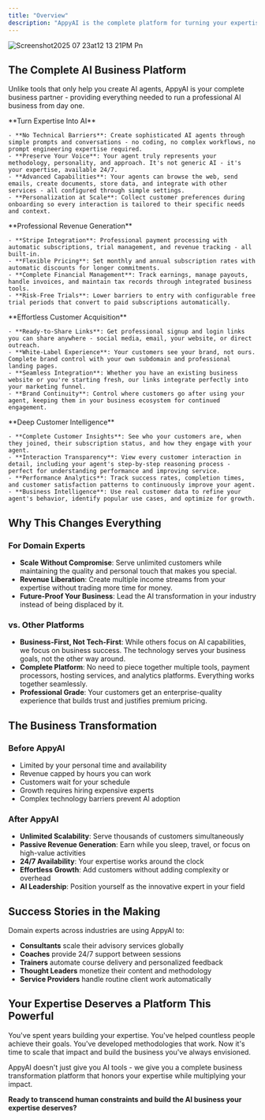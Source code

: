 ```yaml
---
title: "Overview"
description: "AppyAI is the complete platform for turning your expertise into a thriving AI business. From initial agent creation to scaling your customer base, we provide everything creators need to build, launch, and grow an AI-powered expertise business without any technical skills."
---
```


![Screenshot2025 07 23at12 13 21PM Pn](/images/Screenshot2025-07-23at12.13.21PM.png)

## The Complete AI Business Platform

Unlike tools that only help you create AI agents, AppyAI is your complete business partner - providing everything needed to run a professional AI business from day one.

<AccordionGroup>
  <Accordion title="Build" icon="hammer" iconType="regular">
    **Turn Expertise Into AI**

    - **No Technical Barriers**: Create sophisticated AI agents through simple prompts and conversations - no coding, no complex workflows, no prompt engineering expertise required.
    - **Preserve Your Voice**: Your agent truly represents your methodology, personality, and approach. It's not generic AI - it's your expertise, available 24/7.
    - **Advanced Capabilities**: Your agents can browse the web, send emails, create documents, store data, and integrate with other services - all configured through simple settings.
    - **Personalization at Scale**: Collect customer preferences during onboarding so every interaction is tailored to their specific needs and context.
  </Accordion>
  <Accordion title="Monetize" icon="money-bill-1">
    **Professional Revenue Generation**

    - **Stripe Integration**: Professional payment processing with automatic subscriptions, trial management, and revenue tracking - all built-in.
    - **Flexible Pricing**: Set monthly and annual subscription rates with automatic discounts for longer commitments.
    - **Complete Financial Management**: Track earnings, manage payouts, handle invoices, and maintain tax records through integrated business tools.
    - **Risk-Free Trials**: Lower barriers to entry with configurable free trial periods that convert to paid subscriptions automatically.
  </Accordion>
  <Accordion title="Attract" icon="arrow-down-to-arc">
    **Effortless Customer Acquisition**

    - **Ready-to-Share Links**: Get professional signup and login links you can share anywhere - social media, email, your website, or direct outreach.
    - **White-Label Experience**: Your customers see your brand, not ours. Complete brand control with your own subdomain and professional landing pages.
    - **Seamless Integration**: Whether you have an existing business website or you're starting fresh, our links integrate perfectly into your marketing funnel.
    - **Brand Continuity**: Control where customers go after using your agent, keeping them in your business ecosystem for continued engagement.
  </Accordion>
  <Accordion title="Engage" icon="user-clock">
    **Deep Customer Intelligence**

    - **Complete Customer Insights**: See who your customers are, when they joined, their subscription status, and how they engage with your agent.
    - **Interaction Transparency**: View every customer interaction in detail, including your agent's step-by-step reasoning process - perfect for understanding performance and improving service.
    - **Performance Analytics**: Track success rates, completion times, and customer satisfaction patterns to continuously improve your agent.
    - **Business Intelligence**: Use real customer data to refine your agent's behavior, identify popular use cases, and optimize for growth.
  </Accordion>
</AccordionGroup>

## Why This Changes Everything

### For Domain Experts

- **Scale Without Compromise**: Serve unlimited customers while maintaining the quality and personal touch that makes you special.
- **Revenue Liberation**: Create multiple income streams from your expertise without trading more time for money.
- **Future-Proof Your Business**: Lead the AI transformation in your industry instead of being displaced by it.

### vs. Other Platforms

- **Business-First, Not Tech-First**: While others focus on AI capabilities, we focus on business success. The technology serves your business goals, not the other way around.
- **Complete Platform**: No need to piece together multiple tools, payment processors, hosting services, and analytics platforms. Everything works together seamlessly.
- **Professional Grade**: Your customers get an enterprise-quality experience that builds trust and justifies premium pricing.

## The Business Transformation

### Before AppyAI

- Limited by your personal time and availability
- Revenue capped by hours you can work
- Customers wait for your schedule
- Growth requires hiring expensive experts
- Complex technology barriers prevent AI adoption

### After AppyAI

- **Unlimited Scalability**: Serve thousands of customers simultaneously
- **Passive Revenue Generation**: Earn while you sleep, travel, or focus on high-value activities
- **24/7 Availability**: Your expertise works around the clock
- **Effortless Growth**: Add customers without adding complexity or overhead
- **AI Leadership**: Position yourself as the innovative expert in your field

## Success Stories in the Making

Domain experts across industries are using AppyAI to:

- **Consultants** scale their advisory services globally
- **Coaches** provide 24/7 support between sessions
- **Trainers** automate course delivery and personalized feedback
- **Thought Leaders** monetize their content and methodology
- **Service Providers** handle routine client work automatically

## Your Expertise Deserves a Platform This Powerful

You've spent years building your expertise. You've helped countless people achieve their goals. You've developed methodologies that work. Now it's time to scale that impact and build the business you've always envisioned.

AppyAI doesn't just give you AI tools - we give you a complete business transformation platform that honors your expertise while multiplying your impact.

**Ready to transcend human constraints and build the AI business your expertise deserves?**